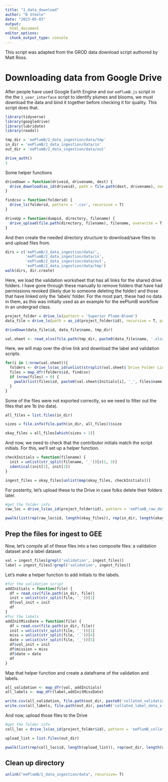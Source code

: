 ```yaml
---
title: "1_data_download"
author: "B Steele"
date: "2023-05-03"
output: 
  html_document
editor_options: 
  chunk_output_type: console
---
```


This script was adapted from the GROD data download script authored by Matt Ross.

# Downloading data from Google Drive

After people have used Google Earth Engine and our `eePlumB.js` script in the the `1_user_interface` script to identify plumes and blooms, we must download the data and bind it together before checking it for quality. This script does that.

```r

library(tidyverse)
library(googledrive)
library(lubridate)
library(readxl)

tmp_dir = 'eePlumB/2_data_ingestion/data/tmp'
in_dir = 'eePlumB/2_data_ingestion/data/in'
out_dir = 'eePlumB/2_data_ingestion/data/out'

drive_auth()
1
```

Some helper functions

```r
driveDown = function(driveid, drivename, dest) {
  drive_download(as_id(driveid), path = file.path(dest, drivename), overwrite = T)
}

findcsv = function(folderid) {
  drive_ls(folderid, pattern = '.csv', recursive = T)
}

driveUp = function(dumpid, directory, filename) {
  drive_upload(file.path(directory, filename), filename, overwrite = T, path = as_id(dumpid))
}
```

And then create the needed directory structure to download/save files to and upload files from.

```r
dirs = c('eePlumB/2_data_ingestion/data/',
         'eePlumB/2_data_ingestion/data/in', 
         'eePlumB/2_data_ingestion/data/out',
         'eePlumB/2_data_ingestion/data/tmp')
walk(dirs, dir.create)
```

Here, we load the validation worksheet that has all links for the shared drive folders. I have gone through these manually to remove folders that have had permissions revoked (likely due to someone deleting the folder) and those that have linked only the 'labels' folder. For the most part, these had no data in them, as this was initially used as an example for the eePlumB workflow in an undergrad class.

```r
project_folder = drive_ls(pattern = 'Superior Plume-Bloom')
data_file = drive_ls(path = as_id(project_folder$id), recursive = T, pattern = 'Validation Sheet')

driveDown(data_file$id, data_file$name, tmp_dir)

val.sheet <- read_xlsx(file.path(tmp_dir, paste0(data_file$name, '.xlsx')), sheet = 'Volunteers')
```

Here, we will map over the drive link and download the label and validation scripts.

```r
for(i in 1:nrow(val.sheet)){
  folders <- drive_ls(as_id(unlist(strsplit(val.sheet$`Drive Folder Link`[i], '\\?'))[1]))
  files = map_dfr(folders$id, findcsv)
  if (nrow(files) > 0) {
    pwalk(list(files$id, paste0(val.sheet$Initials[i], '_', files$name), rep(in_dir, nrow(files))), driveDown)
  }
}
```

Some of the files were not exported correctly, so we need to filter out the files that are 1b (no data).

```r
all_files = list.files(in_dir)

sizes = file.info(file.path(in_dir, all_files))$size

okay_files = all_files[which(sizes > 1)]
```

And now, we need to check that the contributor initials match the script initials. For this, we'll set up a helper function.

```r
checkInitials = function(filename) {
  init = unlist(str_split(filename, '_'))[c(1, 3)]
  identical(init[1], init[2])
}

ingest_files = okay_files[unlist(map(okay_files, checkInitials))]
```

For posterity, let's upload these to the Drive in case folks delete their folders later.

```r
#get the folder info
raw_loc = drive_ls(as_id(project_folder$id), pattern = 'eePlumB_raw_data', recursive = T)

pwalk(list(rep(raw_loc$id, length(okay_files)), rep(in_dir, length(okay_files)), okay_files), driveUp)
```

## Prep the files for ingest to GEE

Now, let's compile all of these files into a two composite files: a validation dataset and a label dataset.

```r
val = ingest_files[grepl('validation', ingest_files)]
label = ingest_files[!grepl('validation', ingest_files)]
```

Let's make a helper function to add initials to the labels.

```r
#for the validation script
addInitials = function(file) {
  df = read.csv(file.path(in_dir, file))
  init = unlist(str_split(file, '_'))[1]
  df$vol_init = init
  df
}
#for the labels
addInitMissDate = function(file) {
  df = read.csv(file.path(in_dir, file))
  init = unlist(str_split(file, '_'))[1]
  miss = unlist(str_split(file, '_'))[4]
  date = unlist(str_split(file, '_'))[5]
  df$vol_init = init
  df$mission = miss
  df$date = date
  df
}
```

Map that helper function and create a dataframe of the validation and labels.

```r
all_validation <- map_dfr(val, addInitials)
all_labels <- map_dfr(label,addInitMissDate)

write.csv(all_validation, file.path(out_dir, paste0('collated_validation_data_v', Sys.Date(), '.csv')), row.names = F)
write.csv(all_labels, file.path(out_dir, paste0('collated_label_data_v', Sys.Date(), '.csv')), row.names = F)
```

And now, upload those files to the Drive

```r
#get the folder info
coll_loc = drive_ls(as_id(project_folder$id), pattern = 'eePlumB_collated', recursive = T)

upload_list = list.files(out_dir)

pwalk(list(rep(coll_loc$id, length(upload_list)), rep(out_dir, length(upload_list)), upload_list), driveUp)
```

## Clean up directory

```r
unlink("eePlumB/2_data_ingestion/data", recursive= T)
```
